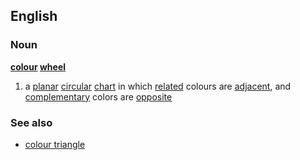 ==English==
===Noun===
'''[[colour]] [[wheel]]'''
{{wikipediapar|color theory}}
# a [[planar]] [[circular]] [[chart]] in which [[related]] colours are [[adjacent]], and [[complementary]] colors are [[opposite]]
===See also===
*[[colour triangle]]